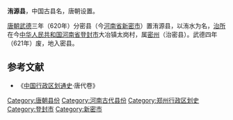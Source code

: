 '''洧源县'''，中国古县名，唐朝设置。

[[唐朝|唐朝]][[武德|武德]]三年（620年）分密县（今[[河南省|河南省]][[新密市|新密市]]）置洧源县，以洧水为名，[[治所|治所]]在今[[中华人民共和国|中华人民共和国]][[河南省|河南省]][[登封市|登封市]]大冶镇太岗村，属[[密州_(河南)|密州]]（治密县）。武德四年（621年）废，地入密县。
==参考文献==
*《[[中国行政区划通史|中国行政区划通史]]·唐代卷》
{{唐朝行政区划小作品}}
[[Category:唐朝县份|Category:唐朝县份]]
[[Category:河南古代县份|Category:河南古代县份]]
[[Category:郑州行政区划史|Category:郑州行政区划史]]
[[Category:登封市|Category:登封市]]
[[Category:新密市|Category:新密市]]